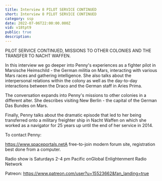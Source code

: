 ```yaml
---
title: Interview 8 PILOT SERVICE CONTINUED
short: Interview 8 PILOT SERVICE CONTINUED
category: ssp
date: 2022-07-06T22:00:00.000Z
vid: v18tpt9
public: true
description:
---
```

PILOT SERVICE CONTINUED, MISSIONS TO OTHER COLONIES AND THE TRANSFER TO NACHT WAFFEN.

In this interview we go deeper into Penny's experiences as a fighter pilot in Marsische Heimschild - the German militia on Mars, interacting with various Mars races and gathering intelligence. She also talks about the interpersonal relations within the colony as well as the day-to-day interactions between the Draco and the German staff in Aries Prima.

The conversation expands into Penny's missions to other colonies in a different alter. She describes visiting New Berlin - the capital of the German Das Bundes on Mars.

Finally, Penny talks about the dramatic episode that led to her being transferred onto a military freighter ship in Nacht Waffen on which she worked as a navigator for 25 years up until the end of her service in 2014.

To contact Penny:

https://www.spaceportals.net​​​​A free-to-join modern forum site, registration best done from a computer.

Radio show is Saturdays 2-4 pm Pacific onGlobal Enlightenment Radio Network

Patreon: https://www.patreon.com/user?u=15523662&fan_landing=true

